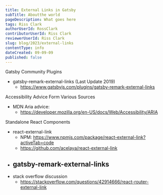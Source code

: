 ```yaml
---
title: External Links in Gatsby
subTitle: Aboutthe world
pageDescription: What goes here
tags: Riss Clark
authorUserId: RossClark
contributorUserId: Riss Clark
reviewerUserId: Riss Clark
slug: blog/2023/external-links
contentType: info
dateCreated: 09-09-09
published: false
---
```


Gatsby Community Plugins

- gatsby-remark-external-links (Last Update 2019)
  - https://www.gatsbyjs.com/plugins/gatsby-remark-external-links

Accessibility Advice Form Various Sources

- MDN Aria advice:
  - https://developer.mozilla.org/en-US/docs/Web/Accessibility/ARIA

Standalone React Components

- react-external-link
  - NPM: https://www.npmjs.com/package/react-external-link?activeTab=code
  - https://github.com/acelaya/react-external-link
- ## gatsby-remark-external-links
- stack overflow discussion
  - https://stackoverflow.com/questions/42914666/react-router-external-link
